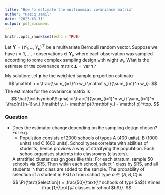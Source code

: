 ```yaml
---
title: "How to estimate the multinomial covariance matrix"
author: "Haziq Jamil"
date: "2023-08-31"
output: pdf_document
---
```


```r
knitr::opts_chunk$set(echo = TRUE)
```

Let $\mathbf Y = (Y_1,\dots,Y_p)^\top$ be a multivariate Bernoulli random vector.
Suppose we have $i=1,\dots,n$ observations of $\mathbf Y_i$, where each observation was sampled according to some complex sampling design with wight $w_i$.
What is the estimate of the covariance matrix $\boldsymbol\Sigma=\operatorname{Var} \mathbf Y$?

My solution: Let $\mathbf p$ be the weighted sample proportion estimator
$$
\mathbf p = \frac{\sum_{i=1}^n w_i \mathbf y_i}{\sum_{i=1}^n w_i}.
$$
The estimator for the covariance matrix is 
$$
\hat{\boldsymbol\Sigma} = \frac{1}{\sum_{i=1}^n w_i} \sum_{i=1}^n \frac{n}{n-1} w_i (\mathbf y_i - \mathbf p)(\mathbf y_i - \mathbf p)^\top.
$$

### Question

- Does the estimator change depending on the sampling design chosen? For e.g. 
    - Population consists of 2000 schools of types A (400 units), B (1000 units) and C (600 units). School types correlate with abilities of students, hence provides a way of stratifying the population. Each school organises students into classrooms (clusters). 
    
    A stratified cluster design goes like this: For each stratum, sample 50 schools via SRS. Then within each school, select 1 class by SRS, and all students in that class are added to the sample. The probability of selection of a student in PSU $b$ from school type $a \in \{A, B, C\}$ is
    $$
    \Pr(\text{Selection}) = \frac{50}{\text{\# schools of type $a$}} \times \frac{1}{\text{\# classes in school $b$}}.
    $$

